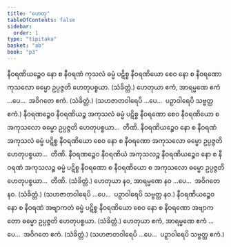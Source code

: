```yaml
---
title: "ဟေတု"
tableOfContents: false
sidebar:
  order: 1
type: "tipitaka"
basket: "ab"
book: "p3"
---
```



<DynamicBreadcrumb />

<Division number="23" book="p3" e="ch" v="39" p="388">

<Paragraph number="1935" book="p3">
နီဝရဏိယဉ္စေဝ နော စ နီဝရဏံ ကုသလံ ဓမ္မံ ပဋိစ္စ နီဝရဏိယော စေဝ နော စ နီဝရဏော ကုသလော ဓမ္မော ဥပ္ပဇ္ဇတိ ဟေတုပစ္စယာ. (သံခိတ္တံ.)
</Paragraph>

</Division>
<Division number="24" book="p3" e="ch" v="39" p="388">

<Paragraph number="1936" book="p3">
ဟေတုယာ ဧကံ, အာရမ္မဏေ ဧကံ …ပေ…  အဝိဂတေ ဧကံ. (သံခိတ္တံ.)
</Paragraph>

<Paragraph number="1937" book="p3">
(သဟဇာတဝါရေပိ …ပေ…  ပဉှာဝါရေပိ သဗ္ဗတ္ထ ဧကံ.)
</Paragraph>

</Division>
<Division number="25" book="p3" e="ch" v="39" p="388">

<Paragraph number="1938" book="p3">
နီဝရဏဉ္စေဝ နီဝရဏိယဉ္စ အကုသလံ ဓမ္မံ ပဋိစ္စ နီဝရဏော စေဝ နီဝရဏိယော စ အကုသလော ဓမ္မော ဥပ္ပဇ္ဇတိ ဟေတုပစ္စယာ…  တီဏိ.
</Paragraph>

<Paragraph number="1939" book="p3">
နီဝရဏိယဉ္စေဝ နော စ နီဝရဏံ အကုသလံ ဓမ္မံ ပဋိစ္စ နီဝရဏိယော စေဝ နော စ နီဝရဏော အကုသလော ဓမ္မော ဥပ္ပဇ္ဇတိ ဟေတုပစ္စယာ…  တီဏိ.
</Paragraph>

<Paragraph number="1940" book="p3">
နီဝရဏဉ္စေဝ နီဝရဏိယံ အကုသလဉ္စ နီဝရဏိယဉ္စေဝ နော စ နီဝရဏံ အကုသလဉ္စ ဓမ္မံ ပဋိစ္စ နီဝရဏော စ နီဝရဏိယော စ အကုသလော ဓမ္မော ဥပ္ပဇ္ဇတိ ဟေတုပစ္စယာ…  တီဏိ. (သံခိတ္တံ.)
</Paragraph>

</Division>
<Division number="26" book="p3" e="ch" v="39" p="388">

<Paragraph number="1941" book="p3">
ဟေတုယာ နဝ, အာရမ္မဏေ နဝ …ပေ…  အဝိဂတေ နဝ. (သံခိတ္တံ.)
</Paragraph>

<Paragraph number="1942" book="p3">
(သဟဇာတဝါရေပိ …ပေ…  ပဉှာဝါရေပိ သဗ္ဗတ္ထ နဝ.)
</Paragraph>

</Division>
<Division number="27" book="p3" e="ch" v="39" p="389">

<Paragraph number="1943" book="p3">
နီဝရဏိယဉ္စေဝ နော စ နီဝရဏံ အဗျာကတံ ဓမ္မံ ပဋိစ္စ နီဝရဏိယော စေဝ နော စ နီဝရဏော အဗျာကတော ဓမ္မော ဥပ္ပဇ္ဇတိ ဟေတုပစ္စယာ. (သံခိတ္တံ.)
</Paragraph>

</Division>
<Division number="28" book="p3" e="ch" v="39" p="389">

<Paragraph number="1944" book="p3">
ဟေတုယာ ဧကံ, အာရမ္မဏေ ဧကံ …ပေ…  အဝိဂတေ ဧကံ. (သံခိတ္တံ.)
</Paragraph>

<Paragraph number="1945" book="p3">
(သဟဇာတဝါရေပိ …ပေ…  ပဉှာဝါရေပိ သဗ္ဗတ္ထ ဧကံ.)
</Paragraph>
</Division>